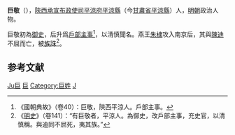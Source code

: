 '''巨敬'''（{{bd|？||1402年|catIdx=J巨}}），[[陝西承宣布政使司|陝西承宣布政使司]][[平涼府|平涼府]][[平涼縣|平涼縣]]（今[[甘肅省|甘肅省]][[平涼縣|平涼縣]]）人，[[明朝|明朝]]政治人物。

巨敬初為[[御史|御史]]，后升爲[[戶部|戶部]][[主事|主事]]<ref>《國朝典故》（卷40）：巨敬，陝西平涼人。戶部主事。</ref>，以清慎聞名。燕王[[朱棣|朱棣]]攻入南京后，其與[[陳迪|陳迪]]不屈而亡，被[[族誅|族誅]]<ref>《[[明史|明史]]》（卷141）：“有巨敬者，平涼人。為御史，改戶部主事，充史官，以清慎稱。與迪同不屈死，夷其族。”</ref>。

==参考文献==
{{wikisource|明史/卷141}}
{{reflist}}

{{规范控制}}

{{明朝人物小作品}}
[[Category:明朝戶部主事|Ju巨]]
[[Category:靖難之役人物|巨]]
[[Category:巨姓|Category:巨姓]]
[[Category:明朝被处决者|J]]